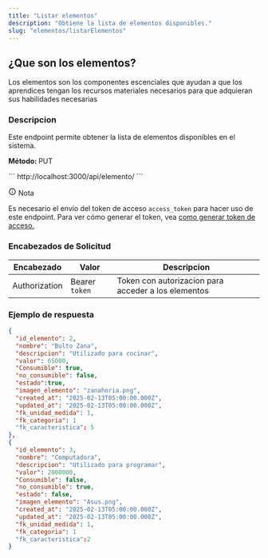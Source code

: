 ```yaml
---
title: "Listar elementos"
description: "Obtiene la lista de elementos disponibles."
slug: "elementos/listarElementos"
---
```


<h2>¿Que son los elementos?</h2>
Los elementos son los componentes escenciales que ayudan a que los aprendices tengan los recursos materiales necesarios para que adquieran sus habilidades necesarias

<h3>Descripcion</h3>

Este endpoint permite obtener la lista de elementos disponibles en el sistema.

<p> 
<strong>Método: </strong><span class="sl-badge note small astro-avdet4wd">PUT</span>
</p>

<Tabs>
  <TabItem label="Endpoint">
  ```
  http://localhost:3000/api/elemento/
  ```
  </TabItem>
</Tabs>

<aside aria-label="Nota" class="starlight-aside starlight-aside--note"> <p class="starlight-aside__title" aria-hidden="true"> <svg aria-hidden="true" class="starlight-aside__icon astro-c6vsoqas" width="16" height="16" viewBox="0 0 24 24" fill="currentColor" style="--sl-icon-size: 1em;"><path d="M12 11a1 1 0 0 0-1 1v4a1 1 0 0 0 2 0v-4a1 1 0 0 0-1-1Zm.38-3.92a1 1 0 0 0-.76 0 1 1 0 0 0-.33.21 1.15 1.15 0 0 0-.21.33 1 1 0 0 0 .21 1.09c.097.088.209.16.33.21A1 1 0 0 0 13 8a1.05 1.05 0 0 0-.29-.71 1 1 0 0 0-.33-.21ZM12 2a10 10 0 1 0 0 20 10 10 0 0 0 0-20Zm0 18a8 8 0 1 1 0-16.001A8 8 0 0 1 12 20Z"></path></svg> Nota </p> 
Es necesario el envío del token de acceso <code>access_token</code> para hacer uso de este endpoint. Para ver cómo generar el token, vea <a href="/usuarios/login">como generar token de acceso.</a></aside>

<h3>Encabezados de Solicitud</h3>

| Encabezado | Valor | Descripcion
|----------|-------| -------
| Authorization |  Bearer `token` | Token con autorizacion para acceder a los elementos


<h3>Ejemplo de respuesta</h3>

<Tabs>
  <TabItem label="Status 200">

  ```json
{
    "id_elemento": 2,
    "nombre": "Bulto Zana",
    "descripcion": "Utilizado para cocinar",
    "valor": 65000,
    "Consumible": true,
    "no_consumible": false,
    "estado":true,
    "imagen_elemento": "zanahoria.png",
    "created_at": "2025-02-13T05:00:00.000Z",
    "updated_at": "2025-02-13T05:00:00.000Z",
    "fk_unidad_medida": 1,
    "fk_categoria": 1
    "fk_caracteristica": 5
  },
  {
    "id_elemento": 3,
    "nombre": "Computadora",
    "descripcion": "Utilizado para programar",
    "valor": 2000000,
    "Consumible": false,
    "no_consumible": true,
    "estado": false,
    "imagen_elemento": "Asus.png",
    "created_at": "2025-02-13T05:00:00.000Z",
    "updated_at": "2025-02-13T05:00:00.000Z",
    "fk_unidad_medida": 1,
    "fk_categoria": 1
    "fk_caracteristica":2
  }
```
  </TabItem>
</Tabs>